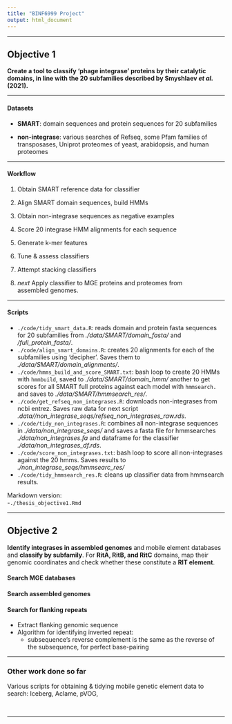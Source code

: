 ```yaml
---
title: "BINF6999 Project"
output: html_document
---
```


----

## Objective 1

**Create a tool to classify 'phage integrase' proteins by their catalytic domains, in line with the 20 subfamilies described by Smyshlaev *et al.* (2021).**

---

#### Datasets

- **SMART**: domain sequences and protein sequences for 20 subfamilies  

- **non-integrase**: various searches of Refseq, some Pfam families of transposases, Uniprot proteomes of yeast, arabidopsis, and human proteomes

---

#### Workflow

1.  Obtain SMART reference data for classifier    

2.  Align SMART domain sequences, build HMMs    

3.  Obtain non-integrase sequences as negative examples    

4.  Score 20 integrase HMM alignments for each sequence    

5.  Generate k-mer features    

6.  Tune & assess classifiers    

7.  Attempt stacking classifiers    

8.  *next* Apply classifier to MGE proteins and proteomes from    
assembled genomes.
  
  ---
  

#### Scripts

- `./code/tidy_smart_data.R`: reads domain and protein fasta sequences for 20 subfamilies from *./data/SMART/domain_fasta/* and */full_protein_fasta/*.
- `./code/align_smart_domains.R`: creates 20 alignments for each of the subfamilies using 'decipher'. Saves them to *./data/SMART/domain_alignments/*.
- `./code/hmms_build_and_score_SMART.txt`: bash loop to create 20 HMMs with `hmmbuild`, saved to *./data/SMART/domain_hmm/* another to get scores for all SMART full proteins against each model with `hmmsearch.` and saves to *./data/SMART/hmmsearch_res/*.
- `./code/get_refseq_non_integrases.R`: downloads non-integrases from ncbi entrez. Saves raw data for next script *.data//non_integrase_seqs/refseq_non_integrases_raw.rds*.
- `./code/tidy_non_integrases.R`: combines all non-integrase sequences in *./data/non_integrase_seqs/* and saves a fasta file for hmmsearches *./data/non_integrases.fa* and dataframe for the classifier *./data/non_integrases_df.rds*.
- `./code/score_non_integrases.txt`: bash loop to score all non-integrases against the 20 hmms. Saves results to *./non_integrase_seqs/hmmsearc_res/*
- `./code/tidy_hmmsearch_res.R`: cleans up classifier data from hmmsearch results.

Markdown version:   
  -`./thesis_objective1.Rmd`

----


## Objective 2

**Identify integrases in assembled genomes** and mobile element databases and **classify by subfamily**. For **RitA, RitB, and RitC** domains, map their genomic coordinates and check whether these constitute a **RIT element**.

#### Search MGE databases

#### Search assembled genomes

#### Search for flanking repeats

- Extract flanking genomic sequence
- Algorithm for identifying inverted repeat:
    - subsequence's reverse complement is the same as the reverse of the subsequence, for perfect base-pairing



---


### Other work done so far

Various scripts for obtaining & tidying mobile genetic element data to search: Iceberg, Aclame, pVOG, 

<!-- Other possible sources for MGE sequences.... PHAST (phaster), ISfinder, (others from Smyshlaev)? -->



\ 
    
    
    
----






